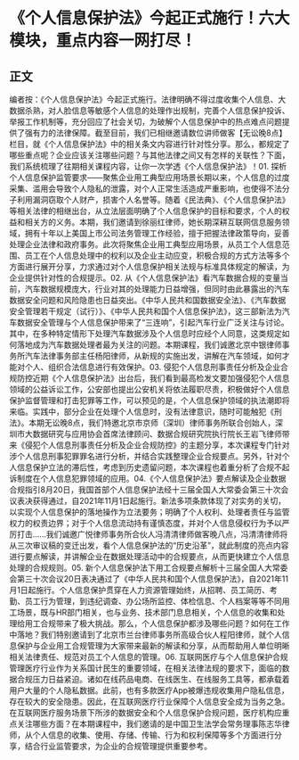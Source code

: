 # 《个人信息保护法》今起正式施行！六大模块，重点内容一网打尽！
## 正文
编者按：《个人信息保护法》今起正式施行。法律明确不得过度收集个人信息、大数据杀熟，对人脸信息等敏感个人信息的处理作出规制，完善个人信息保护投诉、举报工作机制等，充分回应了社会关切，为破解个人信息保护中的热点难点问题提供了强有力的法律保障。截至目前，我们已相继邀请数位讲师做客【无讼晚8点】栏目，就《个人信息保护法》中的相关条文内容进行针对性分享。那么，都规定了哪些重点呢？企业应该关注哪些问题？与其他法律之间又有怎样的关联性？下面，我们系统梳理了往期相关课程内容，让你一次学透《个人信息保护法》！01. 探析个人信息保护监管要求——聚焦企业用工典型应用场景长期以来，个人信息的过度采集、滥用会导致个人隐私的泄露，对个人正常生活造成严重影响，也使得不法分子利用漏洞窃取个人财产，损害个人名誉等。随着《民法典》、《个人信息保护法》等相关法律的相继出台，从立法层面明确了个人信息保护的目标和要求，个人的权益和相关方的义务。本期，我们邀请到徐丽红律师，她长期深耕互联网信息服务领域，拥有十年以上美国上市公司法务管理工作经验，擅于把握法律政策导向，妥善处理企业法律和政府事务。此次将聚焦企业用工典型应用场景，从员工个人信息范围、员工在个人信息处理中的权利以及企业主动应变，积极合规的方式方法等多个方面进行展开分享，力求通过对个人信息保护相关法规与标准具体规定的解读，为企业提供针对性的合规提示。02. 从《个人信息保护法》看汽车数据合规的变量当前，汽车数据规模庞大，行业对其的处理能力日益增强，但同时由此暴露出的汽车数据安全问题和风险隐患也日益突出。《中华人民共和国数据安全法》、《汽车数据安全管理若干规定（试行）》、《中华人民共和国个人信息保护法》，这三部新法为汽车数据安全管理与个人信息保护带来了“三连响”，引起汽车行业广泛关注与讨论。其中，在多种特定情形下处理汽车数据涉及个人信息时应经个人同意，这类规定如何落地成为汽车数据处理者最为关注的问题。本期课程，我们诚邀北京中银律师事务所汽车法律事务部主任杨阳律师，从新规的实施出发，讲解在汽车领域，如何才能对个人、组织合法信息进行有效保护。03. 侵犯个人信息刑事责任分析及企业合规防控近期《个人信息保护法》出台后，我们看到最高检发文要加强侵犯个人信息领域的公益诉讼工作，公安部也提出公安机关将依法履职尽责，积极做好个人信息保护监督管理和打击犯罪等工作，可以预见的是，个人信息保护领域的执法潮即将来临。实践中，部分企业在处理个人信息时，没有法律意识，随时可能触犯《刑法》。本期无讼晚8点，我们特邀北京市京师（深圳）律师事务所联合创始人，深圳市大数据研究与应用协会首席法律顾问、数据合规研究院执行院长王岩飞律师带来《侵犯个人信息刑事责任分析及企业合规防控》的主题分享，本次课程专门针对涉个人信息刑事犯罪罪名进行分析，并结合实践整理企业合规要点。另外，针对个人信息保护立法的滞后性，考虑到历史遗留问题，本次课程也着重分析了合规不起诉制度在个人信息犯罪领域的应用。04.《个人信息保护法》要点解读及企业数据合规指引8月20日，我国首部个人信息保护法经十三届全国人大常委会第三十次会议表决获得通过，自2021年11月1日起施行。新法多项条款体现了对实务的关切，以实现个人信息保护的落地操作为立法要务；明确了个人权利、处理者责任与监管权力的权责边界；对于个人信息流动持有谨慎态度，并对个人信息侵权行为予以严厉打击......我们诚邀广悦律师事务所合伙人冯清清律师做客晚八点，冯清清律师将从三次审议稿的变迁出发，看个人信息保护法的“历史沿革”，就此制度的亮点内容进行要点解读，并讲解企业在数据处理活动中的合规要点，从而更快建立个人信息处理的合规规则。05. 新个人信息保护法下用工合规要点解析十三届全国人大常委会第三十次会议20日表决通过了《中华人民共和国个人信息保护法》，自2021年11月1日起施行。个人信息保护贯穿在人力资源管理始终，从招聘、员工简历、考勤、员工行为管理，到违纪调查、办公场所监控、体检信息、个人档案等等不同用工场景，既与HR部门相关，也与业务、技术部门息息相关，个人信息的收集和处理给用工合规带来了极大挑战。那么，个人信息保护都涉及哪些问题？如何在工作中落地？我们特别邀请到了北京市兰台律师事务所高级合伙人程阳律师，就个人信息保护与企业用工合规管理为大家带来最新的解读和分享，从而帮助用人单位明晰相关法律责任、规范对员工个人信息的管理。06. 互联网医疗与个人信息保护合规管理医疗行业作为关系国计民生的重要领域，在相关法律法规的要求下，面临的数据合规压力日益紧迫。诸如在线药品电商、在线医生、在线服务工具等，都承载着用户大量的个人隐私数据。此前，也有多款医疗App被爆违规收集用户隐私信息，存在较大的安全隐患。因此，在互联网医疗行业保障个人信息安全成为当务之急。在互联网医疗服务场景下所涉的数据安全和个人信息保护合规问题，医疗机构应重点关注哪些方面？在本期课程中，我们邀请的是中国卫生法学会常务理事陈志华律师，从个人信息的收集、使用、存储、传输、行为和权利保障等多个方面进行分享，结合行业监管要求，为企业的合规管理提供重要参考。